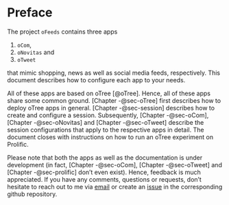 # Preface {.unnumbered}

The project `oFeeds` contains three apps 

1. `oCom`, 
2. `oNovitas` and 
3. `oTweet` 

that mimic shopping, news as well as social media feeds, respectively. This document describes how to configure each app to your needs.

All of these apps are based on oTree [@oTree]. Hence, all of these apps share some common ground. [Chapter -@sec-oTree] first describes how to deploy oTree apps in general. [Chapter -@sec-session] describes how to create and configure a session. Subsequently, [Chapter -@sec-oCom], [Chapter -@sec-oNovitas] and [Chapter -@sec-oTweet] describe the session configurations that apply to the respective apps in detail. The document closes with instructions on how to run an oTree experiment on Prolific.

Please note that both the apps as well as the documentation is under development (in fact, [Chapter -@sec-oCom], [Chapter -@sec-oTweet] and [Chapter -@sec-prolific] don't even exist). Hence, feedback is much appreciated. If you have any comments, questions or requests, don't hesitate to reach out to me via [email](mailto:hauke.roggenkamp@unisg.ch) or create an [issue](https://github.com/Howquez/oFeeds/issues) in the corresponding github repository.